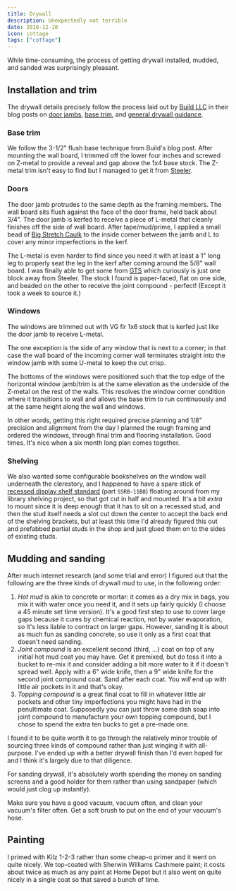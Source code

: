 ```yaml
---
title: Drywall
description: Unexpectedly not terrible
date: 2018-12-10
icon: cottage
tags: ["cottage"]
---
```


While time-consuming, the process of getting drywall installed, mudded, and sanded was surprisingly pleasant.

## Installation and trim

The drywall details precisely follow the process laid out by [Build LLC](https://www.buildllc.com) in their blog posts on
[door jambs](http://blog.buildllc.com/2011/03/the-modern-door-jamb/), [base trim](http://blog.buildllc.com/2010/10/3-modern-base-details/),
and [general drywall guidance](http://blog.buildllc.com/2011/11/top-10-things-you-should-know-about-drywall/).

### Base trim

We follow the 3-1/2" flush base technique from Build's blog post. After mounting the wall board, I trimmed off the lower four inches and screwed on Z-metal
to provide a reveal and gap above the 1x4 base stock. The Z-metal trim isn't easy to find but I managed to get it from [Steeler](http://www.steeler.com/).

### Doors

The door jamb protrudes to the same depth as the framing members. The wall board sits flush against the face of the door frame, held back about 3/4".
The door jamb is kerfed to receive a piece of L-metal that cleanly finishes off the side of wall board.
After tape/mud/prime, I applied a small bead of [Big Stretch Caulk](https://www.sashco.com/products/big-stretch/) to the inside corner between the jamb and L
to cover any minor imperfections in the kerf.

The L-metal is even harder to find since you need it with at least a 1" long leg to properly seat the leg in the kerf after coming around the 5/8" wall board.
I was finally able to get some from [GTS](https://gtsinteriorsupply.com/) which curiously is just one block away from Steeler.
The stock I found is paper-faced, flat on one side, and beaded on the other to receive the joint compound - perfect! (Except it took a week to source it.)

### Windows

The windows are trimmed out with VG fir 1x6 stock that is kerfed just like the door jamb to receive L-metal.

The one exception is the side of any window that is next to a corner; in that case the wall board of the incoming corner wall terminates straight
into the window jamb with some U-metal to keep the cut crisp.

The bottoms of the windows were positioned such that the top edge of the horizontal window jamb/trim is at the same elevation as the underside of the Z-metal
on the rest of the walls. This resolves the window corner condition where it transitions to wall and allows the base trim to run continuously and at the same height
along the wall and windows.

In other words, getting this right required precise planning and 1/8" precision and alignment from the day I planned the rough framing and ordered the windows, through final
trim and flooring installation. Good times. It's nice when a six month long plan comes together.

### Shelving

We also wanted some configurable bookshelves on the window wall underneath the clerestory, and I happened to have a spare stick of
[recessed display shelf standard](https://www.fixturesanddisplays.com/heavy-duty-line-recessed-slotted-standard-for-drywall-84-black.html)
(part `SSRB-11B8`) floating around from my library shelving project, so that got cut in half and mounted.
It's a bit _extra_ to mount since it is deep enough that it has to sit on a recessed stud, and then the stud itself
needs a slot cut down the center to accept the back end of the shelving brackets, but at least this time I'd already figured this out
and prefabbed partial studs in the shop and just glued them on to the sides of existing studs.

## Mudding and sanding

After much internet research (and some trial and error) I figured out that the following are the three kinds of drywall mud to use, in the following order:

1. _Hot mud_ is akin to concrete or mortar: it comes as a dry mix in bags, you mix it with water once you need it, and it sets up fairly quickly (I choose a 45 minute set time version).
   It's a good first step to use to cover large gaps because it cures by chemical reaction, not by water evaporation, so it's less liable to contract on larger gaps.
   However, sanding it is about as much fun as sanding concrete, so use it only as a first coat that doesn't need sanding.
1. _Joint compound_ is an excellent second (third, ...) coat on top of any initial hot mud coat you may have. Get it premixed, but do toss it into a bucket to re-mix it
   and consider adding a bit more water to it if it doesn't spread well. Apply with a 6" wide knife, then a 9" wide knife for the second joint compound coat.
   Sand after each coat. You _will_ end up with little air pockets in it and that's okay.
1. _Topping compound_ is a great final coat to fill in whatever little air pockets and other tiny imperfections you might have had in the penultimate coat.
   Supposedly you can just throw some dish soap into joint compound to manufacture your own topping compound, but I chose to spend the extra ten bucks to get a pre-made one.

I found it to be quite worth it to go through the relatively minor trouble of sourcing three kinds of compound rather than just winging it with all-purpose.
I've ended up with a better drywall finish than I'd even hoped for and I think it's largely due to that diligence.

For sanding drywall, it's absolutely worth spending the money on sanding screens and a good holder for them rather than using sandpaper (which would just clog up instantly).

Make sure you have a good vacuum, vacuum often, and clean your vacuum's filter often. Get a soft brush to put on the end of your vacuum's hose.

## Painting

I primed with Kilz 1-2-3 rather than some cheap-o primer and it went on quite nicely.
We top-coated with Sherwin Williams Cashmere paint; it costs about twice as much as any paint at Home Depot but it also went on quite nicely in a single coat so that saved a bunch of time.
